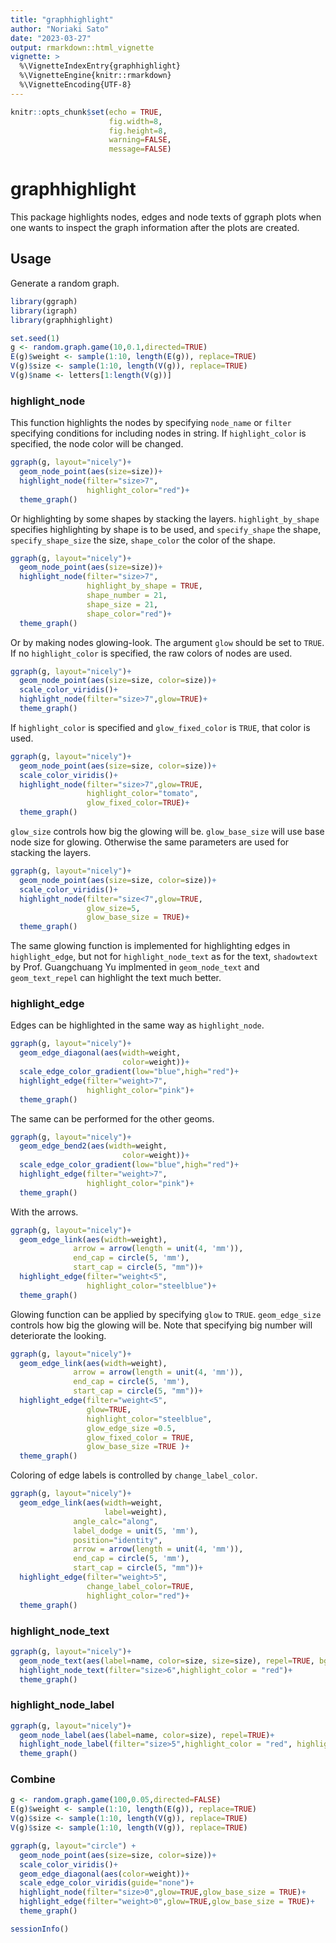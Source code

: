 ```yaml
---
title: "graphhighlight"
author: "Noriaki Sato"
date: "2023-03-27"
output: rmarkdown::html_vignette
vignette: >
  %\VignetteIndexEntry{graphhighlight}
  %\VignetteEngine{knitr::rmarkdown}
  %\VignetteEncoding{UTF-8}
---
```


```r
knitr::opts_chunk$set(echo = TRUE,
                      fig.width=8,
                      fig.height=8,
                      warning=FALSE,
                      message=FALSE)
```

# graphhighlight

This package highlights nodes, edges and node texts of ggraph plots when one wants to inspect the graph information after the plots are created.

## Usage

Generate a random graph.

```r
library(ggraph)
library(igraph)
library(graphhighlight)

set.seed(1)
g <- random.graph.game(10,0.1,directed=TRUE)
E(g)$weight <- sample(1:10, length(E(g)), replace=TRUE)
V(g)$size <- sample(1:10, length(V(g)), replace=TRUE)
V(g)$name <- letters[1:length(V(g))]
```

### highlight_node

This function highlights the nodes by specifying `node_name` or `filter` specifying conditions for including nodes in string. If `highlight_color` is specified, the node color will be changed.

```r
ggraph(g, layout="nicely")+
  geom_node_point(aes(size=size))+
  highlight_node(filter="size>7",
                 highlight_color="red")+
  theme_graph()
```

Or highlighting by some shapes by stacking the layers.
`highlight_by_shape` specifies highlighting by shape is to be used, and `specify_shape` the shape, `specify_shape_size` the size, `shape_color` the color of the shape.

```r
ggraph(g, layout="nicely")+
  geom_node_point(aes(size=size))+
  highlight_node(filter="size>7",
                 highlight_by_shape = TRUE,
                 shape_number = 21,
                 shape_size = 21,
                 shape_color="red")+
  theme_graph()
```

Or by making nodes glowing-look. The argument `glow` should be set to `TRUE`.
If no `highlight_color` is specified, the raw colors of nodes are used.

```r
ggraph(g, layout="nicely")+
  geom_node_point(aes(size=size, color=size))+
  scale_color_viridis()+
  highlight_node(filter="size>7",glow=TRUE)+
  theme_graph()
```
If `highlight_color` is specified and `glow_fixed_color` is `TRUE`, that color is used.

```r
ggraph(g, layout="nicely")+
  geom_node_point(aes(size=size, color=size))+
  scale_color_viridis()+
  highlight_node(filter="size>7",glow=TRUE,
                 highlight_color="tomato",
                 glow_fixed_color=TRUE)+
  theme_graph()
```

`glow_size` controls how big the glowing will be. `glow_base_size` will use base node size for glowing. Otherwise the same parameters are used for stacking the layers.

```r
ggraph(g, layout="nicely")+
  geom_node_point(aes(size=size, color=size))+
  scale_color_viridis()+
  highlight_node(filter="size<7",glow=TRUE,
                 glow_size=5,
                 glow_base_size = TRUE)+
  theme_graph()
```

The same glowing function is implemented for highlighting edges in `highlight_edge`, but not for `highlight_node_text` as for the text, `shadowtext` by Prof. Guangchuang Yu implmented in `geom_node_text` and `geom_text_repel` can highlight the text much better.

### highlight_edge

Edges can be highlighted in the same way as `highlight_node`.

```r
ggraph(g, layout="nicely")+
  geom_edge_diagonal(aes(width=weight,
                         color=weight))+
  scale_edge_color_gradient(low="blue",high="red")+
  highlight_edge(filter="weight>7",
                 highlight_color="pink")+
  theme_graph()
```

The same can be performed for the other geoms.

```r
ggraph(g, layout="nicely")+
  geom_edge_bend2(aes(width=weight,
                         color=weight))+
  scale_edge_color_gradient(low="blue",high="red")+
  highlight_edge(filter="weight>7",
                 highlight_color="pink")+
  theme_graph()
```

With the arrows.

```r

ggraph(g, layout="nicely")+
  geom_edge_link(aes(width=weight),
              arrow = arrow(length = unit(4, 'mm')), 
              end_cap = circle(5, 'mm'),
              start_cap = circle(5, "mm"))+
  highlight_edge(filter="weight<5",
                 highlight_color="steelblue")+
  theme_graph()

```

Glowing function can be applied by specifying `glow` to `TRUE`. `geom_edge_size` controls how big the glowing will be. Note that specifying big number will deteriorate the looking.

```r

ggraph(g, layout="nicely")+
  geom_edge_link(aes(width=weight),
              arrow = arrow(length = unit(4, 'mm')), 
              end_cap = circle(5, 'mm'),
              start_cap = circle(5, "mm"))+
  highlight_edge(filter="weight<5",
                 glow=TRUE,
                 highlight_color="steelblue",
                 glow_edge_size =0.5,
                 glow_fixed_color = TRUE,
                 glow_base_size =TRUE )+
  theme_graph()
```

Coloring of edge labels is controlled by `change_label_color`.

```r
ggraph(g, layout="nicely")+
  geom_edge_link(aes(width=weight,
                     label=weight),
              angle_calc="along",
              label_dodge = unit(5, 'mm'),
              position="identity",
              arrow = arrow(length = unit(4, 'mm')), 
              end_cap = circle(5, 'mm'),
              start_cap = circle(5, "mm"))+
  highlight_edge(filter="weight>5",
                 change_label_color=TRUE,
                 highlight_color="red")+
  theme_graph()
```

### highlight_node_text

```r
ggraph(g, layout="nicely")+
  geom_node_text(aes(label=name, color=size, size=size), repel=TRUE, bg.colour="grey")+
  highlight_node_text(filter="size>6",highlight_color = "red")+
  theme_graph()
```

### highlight_node_label

```r
ggraph(g, layout="nicely")+
  geom_node_label(aes(label=name, color=size), repel=TRUE)+
  highlight_node_label(filter="size>5",highlight_color = "red", highlight_bg_color = "yellow")+
  theme_graph()
```


### Combine

```r
g <- random.graph.game(100,0.05,directed=FALSE)
E(g)$weight <- sample(1:10, length(E(g)), replace=TRUE)
V(g)$size <- sample(1:10, length(V(g)), replace=TRUE)
V(g)$size <- sample(1:10, length(V(g)), replace=TRUE)

ggraph(g, layout="circle") +
  geom_node_point(aes(size=size, color=size))+
  scale_color_viridis()+
  geom_edge_diagonal(aes(color=weight))+
  scale_edge_color_viridis(guide="none")+
  highlight_node(filter="size>0",glow=TRUE,glow_base_size = TRUE)+
  highlight_edge(filter="weight>0",glow=TRUE,glow_base_size = TRUE)+
  theme_graph()
```


```r
sessionInfo()
```